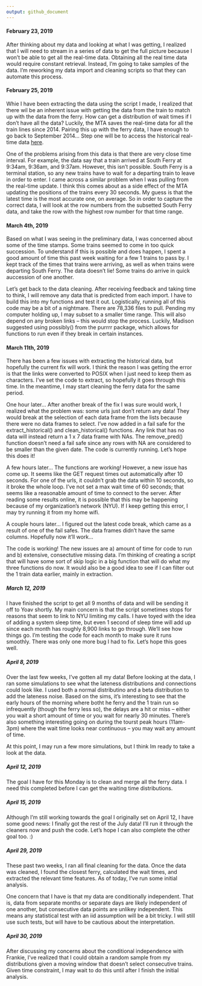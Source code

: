 ```yaml
---
output: github_document
---
```



#### February 23, 2019

After thinking about my data and looking at what I was getting, I realized that I will need to stream in a series of data to get the full picture because I won't be able to get all the real-time data. Obtaining all the real time data would require constant retrieval. Instead, I'm going to take samples of the data. I'm reworking my data import and cleaning scripts so that they can automate this process. 

#### February 25, 2019

Whie I have been extracting the data using the script I made, I realized that there wil be an inherent issue with getting the data from the train to match up with the data from the ferry. How can get a distribution of wait times if I don't have all the data? Luckily, the MTA saves the real-time data for all the train lines since 2014. Pairing this up with the ferry data, I have enough to go back to September 2014... Step one will be to access the historical real-time data [here](http://web.mta.info/developers/MTA-Subway-Time-historical-data.html).

One of the problems arising from this data is that there are very close time interval. For example, the data say that a train arrived at South Ferry at 9:34am, 9:36am, and 9:37am. However, this isn't possible. South Ferry is a terminal station, so any new trains have to wait for a departing train to leave in order to enter. I came across a similar problem when I was pulling from the real-time update. I think this comes about as a side effect of the MTA updating the positions of the trains every 30 seconds. My guess is that the latest time is the most accurate one, on average. So in order to capture the correct data, I will look at the row numbers from the subsetted South Ferry data, and take the row with the highest row number for that time range.

#### March 4th, 2019

Based on what I was seeing in the preliminary data, I was concerned about some of the time stamps. Some trains  seemed to come in too quick succession. To understand if this is possible and does happen, I spent a good amount of time this past week waiting for a few 1 trains to pass by.  I kept track of the times that trains were arriving, as well as when trains were departing South Ferry. The data doesn't lie! Some trains do arrive in quick auccession of one another. 

Let's get back to the data cleaning. After receiving feedback and taking time to think, I will remove any data that is predicted from each import. I have to build this into my functions and test it out. Logistically, running all of this code may be a bit of a nightmare. There are 78,336 files to pull. Pending my computer holding up, I may subset to a smaller time range. This will also depend on any broken links -- this would stop the process. Luckily, Madison suggested using possibly() from the purrrr package, which allows for functions to run even if they break in certain instances.

#### March 11th, 2019

There has been a few issues with extracting the historical data, but hopefully the current fix will work. I think the reason I was getting the error is that the links were converted to POSIX when I just need to keep them as characters. I've set the code to extract, so hopefully it goes through this time. In the meantime, I may start cleaning the ferry data for the same period.

One hour later... After another break of the fix I was sure would work, I realized what the problem was: some urls just don't return any data! They would break at the selection of each data frame from the lists because there were no data frames to select. I've now added in a fail safe for the extract_historical() and clean_historical() functions. Any link that has no data will instead return a 1 x 7 data frame with NAs. The remove_pred() function doesn't need a fail safe since any rows with NA are considered to be smaller than the given date. The code is currently running. Let's hope this does it! 

A few hours later... The functions are working! However, a new issue has come up. It seems like the GET request times out automatically after 10 seconds. For one of the urls, it couldn't grab the data within 10 seconds, so it broke the whole loop. I've not set a max wait time of 60 seconds; that seems like a reasonable amount of time to connect to the server. After reading some results online, it is possible that this may be happening because of my organization's network (NYU). If I keep getting this error, I may try running it from my home wifi.

A couple hours later... I figured out the latest code break, which came as a result of one of the fail safes. The data frames didn't have the same columns. Hopefully now it'll work...


The code is working! The new issues are a) amount of time for code to run and b) extensive, consectutive missing data. I'm thinking of creating a script that will have some sort of skip logic in a big function that will do what my three functions do now. It would also be a good idea to see if I can filter out the 1 train data earlier, mainly in extraction. 

##### March 12, 2019

I have finished the script to get all 9 months of data and will be sending it off to Yoav shortly. My main concern is that the script sometimes stops for reasons that seem to link to NYU limiting my calls. I have toyed with the idea of adding a system sleep time, but even 1 second of sleep time will add up since each month has roughly 8,900 links to go through. We'll see how things go. I'm testing the code for each month to make sure it runs smoothly. There was only one more bug I had to fix. Let's hope this goes well.

##### April 8, 2019

Over the last few weeks, I've gotten all my data! Before looking at the data, I ran some simulations to see what the lateness distributions and connections could look like. I used both a normal distributino and a beta distribution to add the lateness noise. Based on the sims, it's interesting to see that the early hours of the morning where botht he ferry and the 1 train run so infrequently (though the ferry less so), the delays are a hit or miss -- either you wait a short amount of time or you wait for nearly 30 minutes. There's also something interesting going on during the tourst peak hours (11am-3pm) where the wait time looks near continuous -- you may wait any amount of time. 

At this point, I may run a few more simulations, but I think Im ready to take a look at the data. 

##### April 12, 2019

The goal I have for this Monday is to clean and merge all the ferry data. I need this completed before I can get the waiting time distributions.

##### April 15, 2019

Although I'm still working towards the goal I originally set on April 12, I have some good news: I finally got the rest of the July data! I'll run it through the cleaners now and push the code. Let's hope I can also complete the other goal too. :)

##### April 29, 2019

These past two weeks, I ran all final cleaning for the data. Once the data was cleaned, I found the closest ferry, calculated the wait times, and extracted the relevant time features. As of today, I've run some initial analysis.

One concern that I have is that my data are conditionally independent. That is, data from separate months or separate days are likely independent of one another, but consecutive data points are unlikey independent. This means any statistical test with an iid assumption will be a bit tricky. I will still use such tests, but will have to be cautious about the interpretation. 

##### April 30, 2019

After discussing my concerns about the conditional independence with Frankie, I've realized that I could obtain a random sample from my distributions given a moving window that doesn't select consecutive trains. Given time constraint, I may wait to do this until after I finish the initial analysis.